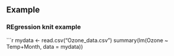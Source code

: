 ## Example

### REgression knit example
```r
mydata <- read.csv("Ozone_data.csv")
summary(lm(Ozone ~ Temp+Month, data = mydata))
